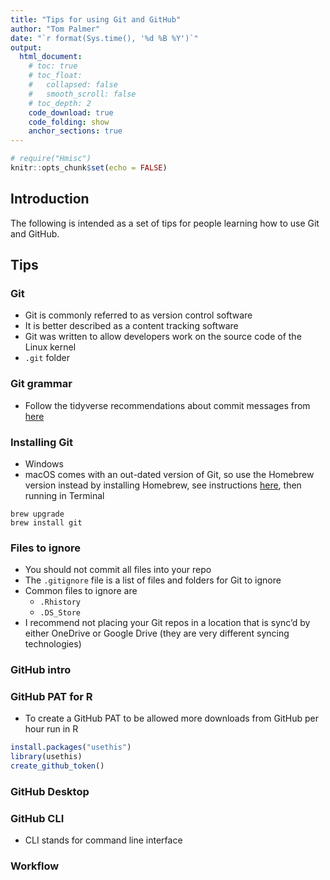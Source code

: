 ```yaml
---
title: "Tips for using Git and GitHub"
author: "Tom Palmer"
date: "`r format(Sys.time(), '%d %B %Y')`"
output:
  html_document:
    # toc: true
    # toc_float:
    #   collapsed: false
    #   smooth_scroll: false
    # toc_depth: 2
    code_download: true
    code_folding: show
    anchor_sections: true
---
```


```r
# require("Hmisc")
knitr::opts_chunk$set(echo = FALSE)
```

<!-- `r Hmisc::hidingTOC(levels = 2)` -->

## Introduction

The following is intended as a set of tips for people learning how to use Git and GitHub.

## Tips {.tabset .tabset-pills .tabset-fade}

### Git

- Git is commonly referred to as version control software
- It is better described as a content tracking software
- Git was written to allow developers work on the source code of the Linux kernel
- `.git` folder

### Git grammar

- Follow the tidyverse recommendations about commit messages from [here](https://style.tidyverse.org/gitgithub.html)

### Installing Git

- Windows
- macOS comes with an out-dated version of Git, so use the Homebrew version instead by installing Homebrew, see instructions [here](https://brew.sh/), then running in Terminal  
```
brew upgrade
brew install git
```

### Files to ignore

- You should not commit all files into your repo
- The `.gitignore` file is a list of files and folders for Git to ignore
- Common files to ignore are
  - `.Rhistory`
  - `.DS_Store`
- I recommend not placing your Git repos in a location that is sync'd by either OneDrive or Google Drive (they are very different syncing technologies)

### GitHub intro

### GitHub PAT for R

- To create a GitHub PAT to be allowed more downloads from GitHub per hour run in R  
```r
install.packages("usethis")
library(usethis)
create_github_token()
```

### GitHub Desktop


### GitHub CLI

- CLI stands for command line interface


### Workflow



